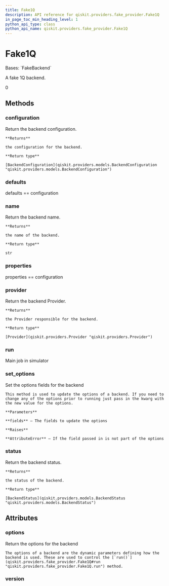 ```yaml
---
title: Fake1Q
description: API reference for qiskit.providers.fake_provider.Fake1Q
in_page_toc_min_heading_level: 1
python_api_type: class
python_api_name: qiskit.providers.fake_provider.Fake1Q
---
```


# Fake1Q

<Class id="qiskit.providers.fake_provider.Fake1Q" isDedicatedPage={true} github="https://github.com/qiskit/qiskit/tree/stable/0.24/qiskit/providers/fake_provider/fake_1q.py" signature="Fake1Q">
  Bases: `FakeBackend`

  A fake 1Q backend.

  0

  ## Methods

  <span id="qiskit-providers-fake-provider-fake1q-configuration" />

  ### configuration

  <Function id="qiskit.providers.fake_provider.Fake1Q.configuration" name="configuration" signature="Fake1Q.configuration()">
    Return the backend configuration.

    **Returns**

    the configuration for the backend.

    **Return type**

    [BackendConfiguration](qiskit.providers.models.BackendConfiguration "qiskit.providers.models.BackendConfiguration")
  </Function>

  <span id="qiskit-providers-fake-provider-fake1q-defaults" />

  ### defaults

  <Function id="qiskit.providers.fake_provider.Fake1Q.defaults" name="defaults" signature="Fake1Q.defaults()">
    defaults == configuration
  </Function>

  <span id="qiskit-providers-fake-provider-fake1q-name" />

  ### name

  <Function id="qiskit.providers.fake_provider.Fake1Q.name" name="name" signature="Fake1Q.name()">
    Return the backend name.

    **Returns**

    the name of the backend.

    **Return type**

    str
  </Function>

  <span id="qiskit-providers-fake-provider-fake1q-properties" />

  ### properties

  <Function id="qiskit.providers.fake_provider.Fake1Q.properties" name="properties" signature="Fake1Q.properties()">
    properties == configuration
  </Function>

  <span id="qiskit-providers-fake-provider-fake1q-provider" />

  ### provider

  <Function id="qiskit.providers.fake_provider.Fake1Q.provider" name="provider" signature="Fake1Q.provider()">
    Return the backend Provider.

    **Returns**

    the Provider responsible for the backend.

    **Return type**

    [Provider](qiskit.providers.Provider "qiskit.providers.Provider")
  </Function>

  <span id="qiskit-providers-fake-provider-fake1q-run" />

  ### run

  <Function id="qiskit.providers.fake_provider.Fake1Q.run" name="run" signature="Fake1Q.run(run_input, **kwargs)">
    Main job in simulator
  </Function>

  <span id="qiskit-providers-fake-provider-fake1q-set-options" />

  ### set\_options

  <Function id="qiskit.providers.fake_provider.Fake1Q.set_options" name="set_options" signature="Fake1Q.set_options(**fields)">
    Set the options fields for the backend

    This method is used to update the options of a backend. If you need to change any of the options prior to running just pass in the kwarg with the new value for the options.

    **Parameters**

    **fields** – The fields to update the options

    **Raises**

    **AttributeError** – If the field passed in is not part of the options
  </Function>

  <span id="qiskit-providers-fake-provider-fake1q-status" />

  ### status

  <Function id="qiskit.providers.fake_provider.Fake1Q.status" name="status" signature="Fake1Q.status()">
    Return the backend status.

    **Returns**

    the status of the backend.

    **Return type**

    [BackendStatus](qiskit.providers.models.BackendStatus "qiskit.providers.models.BackendStatus")
  </Function>

  ## Attributes

  ### options

  <Attribute id="qiskit.providers.fake_provider.Fake1Q.options" name="options">
    Return the options for the backend

    The options of a backend are the dynamic parameters defining how the backend is used. These are used to control the [`run()`](qiskit.providers.fake_provider.Fake1Q#run "qiskit.providers.fake_provider.Fake1Q.run") method.
  </Attribute>

  ### version

  <Attribute id="qiskit.providers.fake_provider.Fake1Q.version" name="version" attributeValue="= 1" />
</Class>

